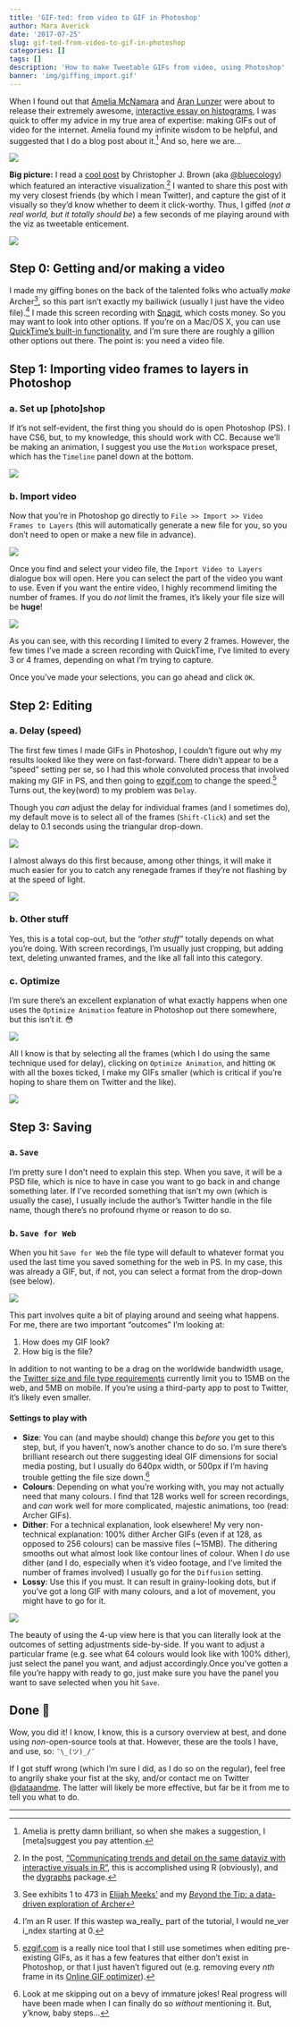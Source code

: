 ```yaml
---
title: 'GIF-ted: from video to GIF in Photoshop'
author: Mara Averick
date: '2017-07-25'
slug: gif-ted-from-video-to-gif-in-photoshop
categories: []
tags: []
description: 'How to make Tweetable GIFs from video, using Photoshop'
banner: 'img/giffing_import.gif'
---
```


When I found out that [Amelia McNamara](https://twitter.com/AmeliaMN) and [Aran Lunzer](https://twitter.com/AranLunzer) were about to release their extremely awesome, [interactive essay on histograms](http://tinlizzie.org/histograms/), I was quick to offer my advice in my true area of expertise: making GIFs out of video for the internet. Amelia found my infinite wisdom to be helpful, and suggested that I do a blog post about it.[^1] And so, here we are...

![](http://i.imgur.com/ED0AO7a.png)

**Big picture:** I read a [cool post](http://www.seascapemodels.org/rstats/2017/07/06/r-interactive-dataviz.html) by Christopher J. Brown (aka [@bluecology](https://twitter.com/bluecology)) which featured an interactive visualization.[^4] I wanted to share this post with my very closest friends (by which I mean Twitter), and capture the gist of it visually so they'd know whether to deem it click-worthy. Thus, I giffed (_not a real world, but it totally should be_) a few seconds of me playing around with the viz as tweetable enticement.  

![](http://i.imgur.com/5SKgRFI.gif)

## Step 0: Getting and/or making a video

I made my giffing bones on the back of the talented folks who actually _make_ Archer[^2], so this part isn't exactly my bailiwick (usually I just have the video file).[^3] I made this screen recording with [Snagit](https://www.techsmith.com/screen-capture.html), which costs money. So you may want to look into other options. If you're on a Mac/OS X, you can use [QuickTime's built-in functionality](http://osxdaily.com/2010/11/16/screen-recorder-mac/), and I'm sure there are roughly a gillion other options out there. The point is: you need a video file.

## Step 1: Importing video frames to layers in Photoshop

### a. Set up [photo]shop

If it's not self-evident, the first thing you should do is open Photoshop (PS). I have CS6, but, to my knowledge, this should work with CC. Because we'll be making an animation, I suggest you use the `Motion` workspace preset, which has the `Timeline` panel down at the bottom.

![](http://i.imgur.com/fjfcNs0.gif)

### b. Import video

Now that you're in Photoshop go directly to `File >> Import >> Video Frames to Layers` (this will automatically generate a new file for you, so you don't need to open or make a new file in advance).

![](http://i.imgur.com/h2n6yzS.png)

Once you find and select your video file, the `Import Video to Layers` dialogue box will open. Here you can select the part of the video you want to use. Even if you want the entire video, I highly recommend limiting the number of frames. If you do _not_ limit the frames, it's likely your file size will be **huge**!

![](http://i.imgur.com/qyo8DQX.gif)

As you can see, with this recording I limited to every 2 frames. However, the few times I've made a screen recording with QuickTime, I've limited to every 3 or 4 frames, depending on what I'm trying to capture.

Once you've made your selections, you can go ahead and click `OK`.

## Step 2: Editing

### a. Delay (speed)

The first few times I made GIFs in Photoshop, I couldn't figure out why my results looked like they were on fast-forward. There didn't appear to be a "speed" setting per se, so I had this whole convoluted process that involved making my GIF in PS, and then going to [ezgif.com](https://ezgif.com/speed) to change the speed.[^5] Turns out, the key(word) to my problem was `Delay`.

Though you _can_ adjust the delay for individual frames (and I sometimes do), my default move is to select all of the frames (`Shift-Click`) and set the delay to 0.1 seconds using the triangular drop-down.

![](http://i.imgur.com/UJYFPdh.png)

I almost always do this first because, among other things, it will make it much easier for you to catch any renegade frames if they're not flashing by at the speed of light.

![](http://i.imgur.com/DPpsWHl.gif)

### b. Other stuff

Yes, this is a total cop-out, but the _"other stuff"_ totally depends on what you're doing. With screen recordings, I'm usually just cropping, but adding text, deleting unwanted frames, and the like all fall into this category.

### c. Optimize

I'm sure there's an excellent explanation of what exactly happens when one uses the `Optimize Animation` feature in Photoshop out there somewhere, but this isn't it. 😳

![](http://i.imgur.com/ENnDtsP.png)

All I know is that by selecting all the frames (which I do using the same technique used for delay), clicking on `Optimize Animation`, and hitting `OK` with all the boxes ticked, I make my GIFs smaller (which is critical if you're hoping to share them on Twitter and the like).

![](http://i.imgur.com/nq7vAFv.gif)

## Step 3: Saving

### a. `Save`

I'm pretty sure I don't need to explain this step. When you save, it will be a PSD file, which is nice to have in case you want to go back in and change something later. If I've recorded something that isn't my own (which is usually the case), I usually include the author's Twitter handle in the file name, though there's no profound rhyme or reason to do so.

### b. `Save for Web`

When you hit `Save for Web` the file type will default to whatever format you used the last time you saved something for the web in PS. In my case, this was already a GIF, but, if not, you can select a format from the drop-down (see below).

![](http://i.imgur.com/yj2CShH.gif)

This part involves quite a bit of playing around and seeing what happens. For me, there are two important "outcomes" I'm looking at: 

1. How does my GIF look?  
2. How big is the file?

In addition to not wanting to be a drag on the worldwide bandwidth usage, the [Twitter size and file type requirements](https://support.twitter.com/articles/20156423) currently limit you to 15MB on the web, and 5MB on mobile. If you're using a third-party app to post to Twitter, it's likely even smaller.

#### Settings to play with

* **Size**: You can (and maybe should) change this _before_ you get to this step, but, if you haven't, now's another chance to do so. I'm sure there's brilliant research out there suggesting ideal GIF dimensions for social media posting, but I usually do 640px width, or 500px if I'm having trouble getting the file size down.[^6]
* **Colours**: Depending on what you're working with, you may not actually need that many colours. I find that 128 works well for screen recordings, and _can_ work well for more complicated, majestic animations, too (read: Archer GIFs).  
* **Dither**: For a technical explanation, look elsewhere! My very non-technical explanation: 100% dither Archer GIFs (even if at 128, as opposed to 256 colours) can be massive files (~15MB). The dithering smooths out what almost look like contour lines of colour. When I _do_ use dither (and I do, especially when it's video footage, and I've limited the number of frames involved) I usually go for the `Diffusion` setting.
* **Lossy**: Use this if you must. It can result in grainy-looking dots, but if you've got a long GIF with many colours, and a lot of movement, you might have to go for it.

![](http://i.imgur.com/3dbLv9N.png)

The beauty of using the 4-up view here is that you can literally look at the outcomes of setting adjustments side-by-side. If you want to adjust a particular frame (e.g. see what 64 colours would look like with 100% dither), just select the panel you want, and adjust accordingly.Once you've gotten a file you're happy with ready to go, just make sure you have the panel you want to save selected when you hit `Save`.


## Done 🎉

Wow, you did it! I know, I know, this is a cursory overview at best, and done using _non_-open-source tools at that. However, these are the tools I have, and use, so: `¯\_(ツ)_/¯`

If I got stuff wrong (which I'm sure I did, as I do so on the regular), feel free to angrily shake your fist at the sky, and/or contact me on Twitter @[dataandme](https://twitter.com/dataandme). The latter will likely be more effective, but far be it from me to tell you what to do.

----
[^1]: Amelia is pretty damn brilliant, so when she makes a suggestion, I [meta]suggest you pay attention.

[^2]: See exhibits 1 to 473 in [Elijah Meeks'](https://twitter.com/Elijah_Meeks) and my [*Be*yond the Tip: a data-driven exploration of Archer](**https://archervisualization.herokuapp.com/)

[^3]: I'm an R user. If this wastep wa_really_ part of the tutorial, I would ne_ver i_ndex starting at 0.

[^4]: In the post, ["Communicating trends and detail on the same dataviz with interactive visuals in R"](http://www.seascapemodels.org/rstats/2017/07/06/r-interactive-dataviz.html), this is accomplished using R (obviously), and the [dygraphs](https://rstudio.github.io/dygraphs/) package.

[^5]: [ezgif.com](https://ezgif.com/) is a really nice tool that I still use sometimes when editing pre-existing GIFs, as it has a few features that either don't exist in Photoshop, or that I just haven't figured out (e.g. removing every _nth_ frame in its [Online GIF optimizer](https://ezgif.com/optimize)).

[^6]: Look at me skipping out on a bevy of immature jokes! Real progress will have been made when I can finally do so _without_ mentioning it. But, y'know, baby steps...